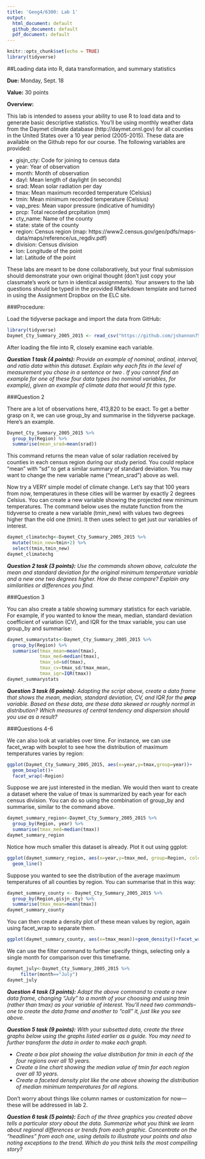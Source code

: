 ```yaml
---
title: 'Geog4/6300: Lab 1'
output:
  html_document: default
  github_document: default
  pdf_document: default
---
```


```r
knitr::opts_chunk$set(echo = TRUE)
library(tidyverse)
```

##Loading data into R, data transformation, and summary statistics

**Due:** Monday, Sept. 18

**Value:** 30 points

**Overview:**

This lab is intended to assess your ability to use R to load data and to generate basic descriptive statistics. You'll be using monthly weather data from the Daymet climate database (http://daymet.ornl.gov) for all counties in the United States over a 10 year period (2005-2015). These data are available on the Github repo for our course. The following  variables are provided:

* gisjn_cty: Code for joining to census data
* year: Year of observation
* month: Month of observation
* dayl: Mean length of daylight (in seconds)
* srad: Mean solar radiation per day
* tmax: Mean maximum recorded temperature (Celsius)
* tmin: Mean minimum recorded temperature (Celsius)
* vap_pres: Mean vapor pressure (indicative of humidity)
* prcp: Total recorded prcpitation (mm)
* cty_name: Name of the county
* state: state of the county
* region: Census region (map: https://www2.census.gov/geo/pdfs/maps-data/maps/reference/us_regdiv.pdf)
* division: Census division
* lon: Longitude of the point
* lat: Latitude of the point

These labs are meant to be done collaboratively, but your final submission should demonstrate your own original thought (don’t just copy your classmate’s work or turn in identical assignments). Your answers to the lab questions should be typed in the provided RMarkdown template and turned in using the Assignment Dropbox on the ELC site. 

###Procedure:

Load the tidyverse package and import the data from GitHub: 

```r
library(tidyverse)
Daymet_Cty_Summary_2005_2015 <- read_csv("https://github.com/jshannon75/geog4300/raw/master/Labs/Lab%201_%20Descriptive%20stats/Daymet_Cty_Summary_2005_2015.csv")
```

After loading the file into R, closely examine each variable. 

***Question 1 task (4 points):** Provide an example of nominal, ordinal, interval, and ratio data within this dataset. Explain why each fits in the level of measurement you chose in a sentence or two . If you cannot find an example for one of these four data types (no nominal variables, for example), given an example of climate data that would fit this type.*

###Question 2

There are a lot of observations here, 413,820 to be exact. To get a better grasp on it, we can use group_by and summarise in the tidyverse package. Here's an example.

```r
Daymet_Cty_Summary_2005_2015 %>% 
  group_by(Region) %>% 
  summarise(mean_srad=mean(srad))
```

This command returns the mean value of solar radiation received by counties in each census region during our study period. You could replace “mean” with “sd” to get a similar summary of standard deviation. You may want to change the new variable name ("mean_srad") above as well.

Now try a VERY simple model of climate change. Let’s say that 100 years from now, temperatures in these cities will be warmer by exactly 2 degrees Celsius. You can create a new variable showing the projected new minimum temperatures. The command below uses the mutate function from the tidyverse to create a new variable (tmin_new) with values two degrees higher than the old one (tmin). It then uses select to get just our variables of interest.

```r
daymet_climatechg<-Daymet_Cty_Summary_2005_2015 %>% 
  mutate(tmin_new=tmin+2) %>% 
  select(tmin,tmin_new)
daymet_climatechg
```


***Question 2 task (3 points):** Use the commands shown above, calculate the mean and standard deviation for the original minimum temperature variable and a new one two degrees higher. How do these compare? Explain any similarities or differences you find.*

###Question 3

You can also create a table showing summary statistics for each variable. For example, if you wanted to know the mean, median, standard deviation coefficient of variation (CV), and IQR for the tmax variable, you can use group_by and summarise:

```r
daymet_summarystats<-Daymet_Cty_Summary_2005_2015 %>% 
  group_by(Region) %>%
  summarise(tmax_mean=mean(tmax),
            tmax_med=median(tmax),
            tmax_sd=sd(tmax),
            tmax_cv=tmax_sd/tmax_mean,
            tmax_iqr=IQR(tmax))
daymet_summarystats
```

***Question 3 task (6 points):** Adapting the script above, create a data frame that shows the mean, median, standard deviation, CV, and IQR for the _**prcp**_ variable. Based on these data, are these data skewed or roughly normal in distribution? Which measures of central tendency and dispersion should you use as a result?*

###Questions 4-6

We can also look at variables over time. For instance, we can use facet_wrap with boxplot to see how the distribution of maximum temperatures varies by region:

```r
ggplot(Daymet_Cty_Summary_2005_2015, aes(x=year,y=tmax,group=year))+
  geom_boxplot()+
  facet_wrap(~Region)
```

Suppose we are just interested in the median. We would then want to create a dataset where the value of tmax is summarized by each year for each census division. You can do so using the combination of group_by and summarise, similar to the command above.

```r
daymet_summary_region<-Daymet_Cty_Summary_2005_2015 %>% 
  group_by(Region, year) %>% 
  summarise(tmax_med=median(tmax))
daymet_summary_region
```

Notice how much smaller this dataset is already. Plot it out using ggplot:
```r
ggplot(daymet_summary_region, aes(x=year,y=tmax_med, group=Region, colour=Region))+
  geom_line()
```

Suppose you wanted to see the distribution of the average maximum temperatures of all counties by region. You can summarise that in this way:

```r
daymet_summary_county <- Daymet_Cty_Summary_2005_2015 %>% 
  group_by(Region,gisjn_cty) %>% 
  summarise(tmax_mean=mean(tmax))
daymet_summary_county
```

You can then create a density plot of these mean values by region, again using facet_wrap to separate them.

```r
ggplot(daymet_summary_county, aes(x=tmax_mean))+geom_density()+facet_wrap(~Region)
```

We can use the filter command to further specify things, selecting only a single month for comparison over this timeframe.

```r
daymet_july<-Daymet_Cty_Summary_2005_2015 %>% 
     filter(month=="July")
daymet_july
```

***Question 4 task (3 points):** Adapt the above command to create a new data frame, changing “July” to a month of your choosing and using tmin (rather than tmax) as your variable of interest. You'll need two commands--one to create the data frame and another to "call" it, just like you see above.*

***Question 5 task (9 points):** With your subsetted data, create the three graphs below using the graphs listed earlier as a guide. You may need to further transform the data in order to make each graph.*

* *Create a box plot showing the value distribution for tmin in each of the four regions over all 10 years.* 
* *Create a line chart showing the median value of tmin for each region over all 10 years.*
* *Create a faceted density plot like the one above showing the distribution of median minimum temperatures for all regions.* 

Don’t worry about things like column names or customization for now—these will be addressed in lab 2.

***Question 6 task (5 points):** Each of the three graphics you created above tells a particular story about the data. Summarize what you think we learn about regional differences or trends from each graphic. Concentrate on the "headlines" from each one, using details to illustrate your points and also noting exceptions to the trend. Which do you think tells the most compelling story?*
